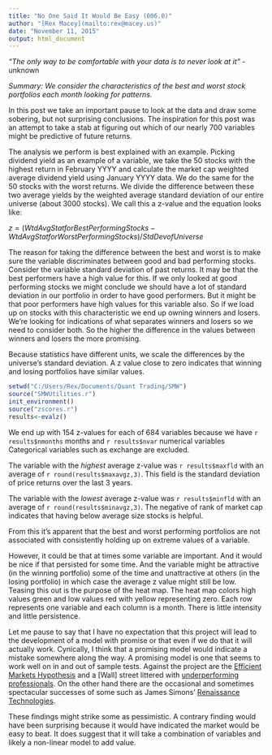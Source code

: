 ```yaml
---
title: "No One Said It Would Be Easy (006.0)"
author: "[Rex Macey](mailto:rex@macey.us)"
date: "November 11, 2015"
output: html_document
---
```

*"The only way to be comfortable with your data is to never look at it"* - unknown

*Summary: We consider the characteristics of the best and worst stock portfolios each month looking for patterns.*

In this post we take an important pause to look at the data and draw some sobering, but not surprising conclusions. The inspiration for this post was an attempt to take a stab at figuring out which of our nearly 700 variables might be predictive of future returns.   

The analysis we perform is best explained with an example.  Picking dividend yield as an example of a variable, we take the 50 stocks with the highest return in February YYYY and calculate the market cap weighted average dividend yield using January YYYY data.  We do the same for the 50 stocks with the worst returns.  We divide the difference between these two average yields by the weighted average standard deviation of our entire universe (about 3000 stocks).  We call this a z-value and the equation looks like:  

$z = (Wtd Avg Stat for Best Performing Stocks - Wtd Avg Stat for Worst Performing Stocks) / Std Dev of Universe$

The reason for taking the difference between the best and worst is to make sure the variable discriminates between good and bad performing stocks.  Consider the variable standard deviation of past returns.  It may be that the best performers have a high value for this. If we only looked at good performing stocks we might conclude we should have a lot of standard deviation in our portfolio in order to have good performers.  But it might be that poor performers have high values for this variable also.  So if we load up on stocks with this characteristic we end up owning winners and losers.  We're looking for indications of what separates winners and losers so we need to consider both.  So the higher the difference in the values between winners and losers the more promising.  

Because statistics have different units, we scale the differences by the universe's standard deviation.  A z value close to zero indicates that winning and losing portfolios have similar values.  

```r
setwd("C:/Users/Rex/Documents/Quant Trading/SMW")
source("SMWUtilities.r")
init_environment()
source("zscores.r")
results<-evalz()
```

We end up with 154 z-values for each of 684 variables because we have `r results$nmonths` months and `r results$nvar` numerical variables Categorical variables such as exchange are excluded.   

The variable with the *highest* average z-value was `r results$maxfld` with an average of `r round(results$maxavgz,3)`. This field is the standard deviation of price returns over the last 3 years. 

The variable with the *lowest* average z-value was `r results$minfld` with an average of `r round(results$minavgz,3)`.  The negative of rank of market cap indicates that having below average size stocks is helpful.

From this it's apparent that the best and worst performing portfolios are not associated with consistently holding up on extreme values of a variable.

However, it could be that at times some variable are important.  And it would be nice if that persisted for some time.  And the variable might be attractive (in the winning portfolio) some of the time and unattractive at others (in the losing portfolio) in which case the average z value might still be low. Teasing this out is the purpose of the heat map.  The heat map colors high values green and low values red with yellow representing zero.  Each row represents one variable and each column is a month.  There is little intensity and little persistence.  

Let me pause to say that I have no expectation that this project will lead to the development of a model with promise or that even if we do that it will actually work.  Cynically, I think that a promising model would indicate a mistake somewhere along the way.  A promising model is one that seems to work well on in and out of sample tests.  Against the project are the [Efficient Markets Hypothesis](https://en.wikipedia.org/wiki/Efficient-market_hypothesis) and a [Wall] street littered with [underperforming professionals](http://us.spindices.com/documents/spiva/spiva-us-year-end-2014.pdf).  On the other hand there are the occasional and sometimes spectacular successes of some such as James Simons' [Renaissance Technologies](https://en.wikipedia.org/wiki/Renaissance_Technologies).

These findings might strike some as pessimistic.  A contrary finding would have been surprising because it would have indicated the market would be easy to beat. It does suggest that it will take a combination of variables and likely a non-linear model to add value. 

 